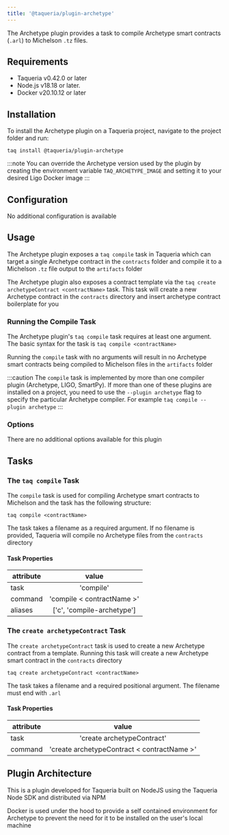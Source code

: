 ```yaml
---
title: '@taqueria/plugin-archetype'
---
```



The Archetype plugin provides a task to compile Archetype smart contracts (`.arl`) to Michelson `.tz` files.

## Requirements

- Taqueria v0.42.0 or later
- Node.js v18.18 or later.
- Docker v20.10.12 or later

## Installation

To install the Archetype plugin on a Taqueria project, navigate to the project folder and run:
```shell
taq install @taqueria/plugin-archetype
```

:::note
You can override the Archetype version used by the plugin by creating the environment variable `TAQ_ARCHETYPE_IMAGE` and setting it to your desired Ligo Docker image
:::

## Configuration

No additional configuration is available

## Usage

The Archetype plugin exposes a `taq compile` task in Taqueria which can target a single Archetype contract in the `contracts` folder and compile it to a Michelson `.tz` file output to the `artifacts` folder

The Archetype plugin also exposes a contract template via the `taq create archetypeContract <contractName>` task. This task will create a new Archetype contract in the `contracts` directory and insert archetype contract boilerplate for you

### Running the Compile Task

The Archetype plugin's `taq compile` task requires at least one argument. The basic syntax for the task is `taq compile <contractName>`

Running the `compile` task with no arguments will result in no Archetype smart contracts being compiled to Michelson files in the `artifacts` folder

:::caution
The `compile` task is implemented by more than one compiler plugin (Archetype, LIGO, SmartPy). If more than one of these plugins are installed on a project, you need to use the `--plugin archetype` flag to specify the particular Archetype compiler. For example `taq compile --plugin archetype`
:::

### Options

There are no additional options available for this plugin

## Tasks

### The `taq compile` Task

The `compile` task is used for compiling Archetype smart contracts to Michelson and the task has the following structure:

```shell
taq compile <contractName>
```

The task takes a filename as a required argument. If no filename is provided, Taqueria will compile no Archetype files from the `contracts` directory

#### Task Properties

|  attribute |  value                        | 
|------------|:-----------------------------:|
|  task      | 'compile'                     | 
|  command   | 'compile < contractName >'    | 
|  aliases   | ['c', 'compile-archetype']    |  

### The `create archetypeContract` Task

The `create archetypeContract` task is used to create a new Archetype contract from a template. Running this task will create a new Archetype smart contract in the `contracts` directory
    
```shell
taq create archetypeContract <contractName>
```

The task takes a filename and a required positional argument. The filename must end with `.arl`

#### Task Properties

|  attribute |  value                                         | 
|------------|:----------------------------------------------:|
|  task      | 'create archetypeContract'                     | 
|  command   | 'create archetypeContract < contractName >'    | 

## Plugin Architecture

This is a plugin developed for Taqueria built on NodeJS using the Taqueria Node SDK and distributed via NPM

Docker is used under the hood to provide a self contained environment for Archetype to prevent the need for it to be installed on the user's local machine
